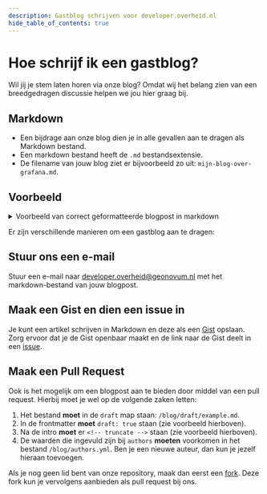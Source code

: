 ```yaml
---
description: Gastblog schrijven voor developer.overheid.nl
hide_table_of_contents: true
---
```


# Hoe schrijf ik een gastblog?

Wil jij je stem laten horen via onze blog? Omdat wij het belang zien van een breedgedragen discussie helpen we jou hier graag bij.

## Markdown

- Een bijdrage aan onze blog dien je in alle gevallen aan te dragen als Markdown bestand.
- Een markdown bestand heeft de `.md` bestandsextensie.
- De filename van jouw blog ziet er bijvoorbeeld zo uit: `mijn-blog-over-grafana.md`.

## Voorbeeld

<details>
  <summary>Voorbeeld van correct geformatteerde blogpost in markdown</summary>

  ```md
  ---
  authors: [martin-van-der-plas]
  draft: true
  ---
  # Titel

  Dit is de intro met een hele pakkende tekst om op "Lees meer te klikken".

  <!-- truncate -->

  ## Kop 2

  En hier gaat het verhaal weer verder.

  ### Kop 2.1

  Lorem ipsum. 

  ```

</details>

Er zijn verschillende manieren om een gastblog aan te dragen:

## Stuur ons een e-mail

Stuur een e-mail naar [developer.overheid@geonovum.nl](mailto:developer.overheid@geonovum.nl) met het markdown-bestand van jouw blogpost.

## Maak een Gist en dien een issue in

Je kunt een artikel schrijven in Markdown en deze als een [Gist](https://gist.github.com/) opslaan. Zorg ervoor dat je de Gist openbaar maakt en de link naar de Gist deelt in een [issue](https://github.com/developer-overheid-nl/don-site/issues/new).

## Maak een Pull Request

Ook is het mogelijk om een blogpost aan te bieden door middel van een pull request. Hierbij moet je wel op de volgende zaken letten:

1. Het bestand **moet** in de `draft` map staan: `/blog/draft/example.md`.
1. In de frontmatter **moet** `draft: true` staan (zie voorbeeld hierboven).
1. Na de intro **moet** er `<!-- truncate -->` staan (zie voorbeeld hierboven).
1. De waarden die ingevuld zijn bij `authors` **moeten** voorkomen in het bestand `/blog/authors.yml`. Ben je een nieuwe auteur, dan kun je jezelf hieraan toevoegen.

Als je nog geen lid bent van onze repository, maak dan eerst een [fork](https://github.com/developer-overheid-nl/don-site/fork). Deze fork kun je vervolgens aanbieden als pull request bij ons.
